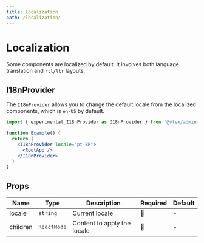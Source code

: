 ```yaml
---
title: Localization
path: /localization/
---
```


# Localization

Some components are localized by default. It involves both language translation and `rtl/ltr` layouts.

## I18nProvider

The `I18nProvider` allows you to change the default locale from the localized components, which is `en-US` by default.

```jsx
import { experimental_I18nProvider as I18nProvider } from '@vtex/admin-ui'

function Example() {
  return (
    <I18nProvider locale="pt-BR">
      <RootApp />
    </I18nProvider>
  )
}
```

## Props

| Name     | Type        | Description                 | Required | Default |
| -------- | ----------- | --------------------------- | -------- | ------- |
| locale   | `string`    | Current locale              | 🚫       | -       |
| children | `ReactNode` | Content to apply the locale | 🚫       | -       |
